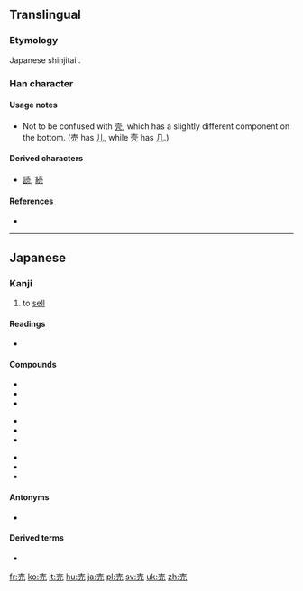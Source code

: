 {{also|壳|賣|卖}}
==Translingual==
{{Han simplified forms|賣|売|卖}}

===Etymology===
Japanese shinjitai {{Han simp|賣|f=買|t=冗|nocap=y}}.

===Han character===
{{Han char|rn=33|rad=士|as=04|sn=7|four=|canj=GBHU,XGBHU|ids=⿱士冗}}

====Usage notes====
* Not to be confused with [[壳]], which has a slightly different component on the bottom. (売 has [[儿]], while 壳 has [[几]].)

====Derived characters====
* [[読]], [[続]]

====References====
* {{Han ref|kx=0243.041|dkj=05647|dj=0483.090|hdz=10428.021|uh=58F2|ud=22770}}

----

==Japanese==

===Kanji===
{{ja-kanji|grade=2|rs=士04|style=s|kyu=賣}}

# to [[sell]]

====Readings====
* {{ja-readings
|goon=[[め]] (me) {{qualifier|non-[[w:Jōyō kanji|Jōyō]] reading}}
|kanon=[[ばい]] (bai)
|toon=[[まい]] (mai) {{qualifier|non-[[w:Jōyō kanji|Jōyō]] reading}}
|kun=[[うる]] ([[売る]], uru)}}

====Compounds====
{{top3}}
* {{ja-l|売却|ばいきゃく|baikyaku}}
* {{ja-l|売国|ばいこく|baikoku}}
* {{ja-l|売春|ばいしゅん|baishun}}
{{mid3}}
* {{ja-l|売女|ばいた|baita}}
* {{ja-l|売買|ばいばい|baibai}}
* {{ja-l|売名|ばいめい|baimei}}
{{mid3}}
* {{ja-l|売僧|まいす|maisu}}
* {{ja-l|商売|しょうばい|shōbai}}
* {{ja-l|転売|てんばい|tenbai}}
{{bottom}}

====Antonyms====
* {{l|ja|買}}

====Derived terms====
* {{l|ja|売る|tr=[[うる]], uru}}

[[fr:売]]
[[ko:売]]
[[it:売]]
[[hu:売]]
[[ja:売]]
[[pl:売]]
[[sv:売]]
[[uk:売]]
[[zh:売]]
